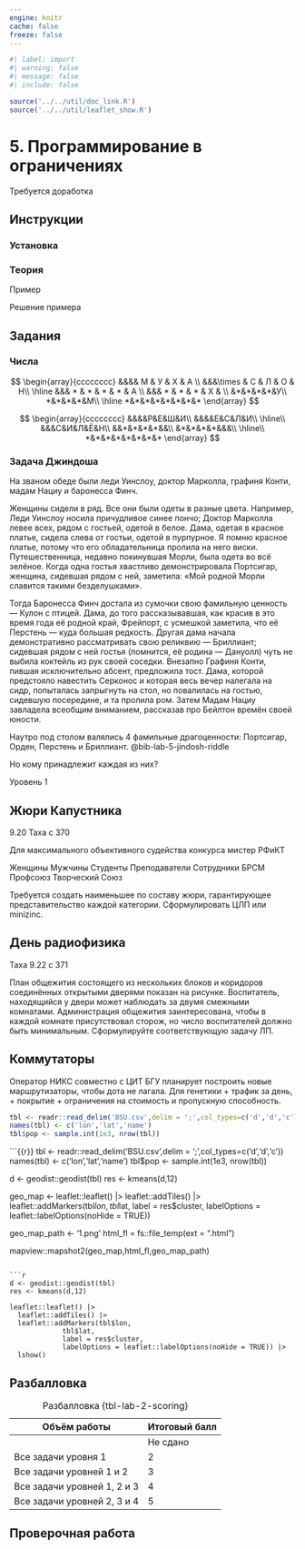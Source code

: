 ```yaml
---
engine: knitr
cache: false
freeze: false
---
```


```r
#| label: import
#| warning: false
#| message: false
#| include: false 

source('../../util/doc_link.R')
source('../../util/leaflet_show.R')
```

# 5. Программирование в ограничениях {#sec-lab-5}

::: {.callout-important title="Состояние разработки"}
Требуется доработка
:::

## Инструкции {#sec-lab-5-instructions}

### Установка

### Теория

::: {#exm-lab-5}
Пример
:::

::: {#sol-lab-5}
Решение примера
:::

## Задания

### Числа

$$
\begin{array}{cccccccc}
 &&&& М & У & Х & А \\
&&&\times & С & Л & О & Н\\
\hline
&&& * & * & * & * & А \\
&&& * & * & * & Х & \\
&*&*&*&*&У\\
*&*&*&*&М\\
\hline
*&*&*&*&*&*&*&*
\end{array}
$$

$$
\begin{array}{cccccccc}
&&&&Р&Е&Ш&И\\
&&&&Е&С&Л&И\\
\hline\\
&&&С&И&Л&Ё&Н\\
&&*&*&*&*&&\\
&*&*&*&*&&&\\
\hline\\
*&*&*&*&*&*&*&*
\end{array}
$$

:::: {#exr-lab-5-jindosh-riddle}
### Задача Джиндоша

На званом обеде были леди Уинслоу, доктор Марколла, графиня Конти, мадам Нациу и баронесса Финч.

Женщины сидели в ряд. Все они были одеты в разные цвета. Например, Леди Уинслоу носила причудливое синее пончо; Доктор Марколла левее всех, рядом с гостьей, одетой в белое. Дама, одетая в красное платье, сидела слева от гостьи, одетой в пурпурное. Я помню красное платье, потому что его обладательница пролила на него виски. Путешественница, недавно покинувшая Морли, была одета во всё зелёное. Когда одна гостья хвастливо демонстрировала Портсигар, женщина, сидевшая рядом с ней, заметила: «Мой родной Морли славится такими безделушками».

Тогда Баронесса Финч достала из сумочки свою фамильную ценность — Кулон с птицей. Дама, до того рассказывавшая, как красив в это время года её родной край, Фрейпорт, с усмешкой заметила, что её Перстень — куда большая редкость. Другая дама начала демонстративно рассматривать свою реликвию — Бриллиант; сидевшая рядом с ней гостья (помнится, её родина — Дануолл) чуть не выбила коктейль из рук своей соседки. Внезапно Графиня Конти, пившая исключительно абсент, предложила тост. Дама, которой предстояло навестить Серконос и которая весь вечер налегала на сидр, попыталась запрыгнуть на стол, но повалилась на гостью, сидевшую посередине, и та пролила ром. Затем Мадам Нациу завладела всеобщим вниманием, рассказав про Бейлтон времён своей юности.

Наутро под столом валялись 4 фамильные драгоценности: Портсигар, Орден, Перстень и Бриллиант. @bib-lab-5-jindosh-riddle

Но кому принадлежит каждая из них?

::: {.callout-note appearance="minimal"}
Уровень 1
:::
::::

## Жюри Капустника

9.20 Таха с 370

Для максимального объективного судейства конкурса мистер РФиКТ

Женщины Мужчины Студенты Преподаватели Сотрудники БРСМ Профсоюз Творческий Союз

Требуется создать наименьшее по составу жюри, гарантирующее представительство каждой категории. Сформулировать ЦЛП или minizinc.

## День радиофизика

Таха 9.22 c 371

План общежития состоящего из нескольких блоков и коридоров соединённых открытыми дверями показан на рисунке. Воспитатель, находящийся у двери может наблюдать за двумя смежными комнатами. Администрация общежития заинтересована, чтобы в каждой комнате присутствовал сторож, но число воспитателей должно быть минимальным. Сформулируйте соответствующую задачу ЛП.

## Коммутаторы

Оператор НИКС совместно с ЦИТ БГУ планирует построить новые маршрутизаторы, чтобы дота не лагала. Для генетики + трафик за день, + покрытие + ограничения на стоимость и пропускную способность.

```r
tbl <- readr::read_delim('BSU.csv',delim = ';',col_types=c('d','d','c'))
names(tbl) <- c('lon','lat','name')
tbl$pop <- sample.int(1e3, nrow(tbl))
```

```{{r}}
tbl <- readr::read_delim('BSU.csv',delim = ';',col_types=c('d','d','c'))
names(tbl) <- c('lon','lat','name')
tbl$pop <- sample.int(1e3, nrow(tbl))

d <- geodist::geodist(tbl)
res <- kmeans(d,12)

geo_map <- leaflet::leaflet() |>
  leaflet::addTiles() |>
  leaflet::addMarkers(tbl$lon,
                      tbl$lat,
                      label = res$cluster,
                      labelOptions = leaflet::labelOptions(noHide = TRUE))

geo_map_path <- '1.png'
html_fl = fs::file_temp(ext = ".html")

mapview::mapshot2(geo_map,html_fl,geo_map_path)
```

```r
d <- geodist::geodist(tbl)
res <- kmeans(d,12)

leaflet::leaflet() |> 
  leaflet::addTiles() |> 
  leaflet::addMarkers(tbl$lon,
             tbl$lat, 
             label = res$cluster,
             labelOptions = leaflet::labelOptions(noHide = TRUE)) |>
  lshow()
```

## Разбалловка {#sec-lab-5-scoring}

| Объём работы                | Итоговый балл |
|-----------------------------|---------------|
|                             | Не сдано      |
| Все задачи уровня 1         | 2             |
| Все задачи уровней 1 и 2    | 3             |
| Все задачи уровней 1, 2 и 3 | 4             |
| Все задачи уровней 2, 3 и 4 | 5             |

: Разбалловка {tbl-lab-2-scoring}

## Проверочная работа
